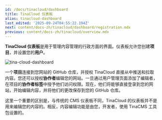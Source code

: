 ```yaml
---
id: /docs/tinacloud/dashboard
title: TinaCloud 仪表板
alias: tinacloud-dashboard
last_edited: '2025-09-24T04:55:22.194Z'
next: content/docs-zh/tinacloud/dashboard/registration.mdx
previous: content/docs-zh/tinacloud/overview.mdx
---
```


**TinaCloud 仪表板**是用于管理内容管理的行政方面的界面。仪表板允许您创建**项目**，并设置您的**用户**。

![tina-cloud-dashboard](/img/docs/tinacloud/overview.png)

一个**项目**连接到您网站的 GitHub 仓库，并授权 TinaCloud 直接从中推送和拉取内容。您还可以授权**协作者**编辑您的网站。一旦通过用户管理页面添加了编辑者，在项目的**协作者标签**中授予他们访问权限。现在，他们将能够直接登录到您的网站，开始编辑内容，并将他们的更改保存到您的 GitHub 仓库。

这里一个重要的区别是，与传统的 CMS 仪表板不同，TinaCloud 的仪表板并不是用来编辑您的内容的。相反，内容编辑功能是由您，开发者，使用 TinaCMS 工具包设置的。